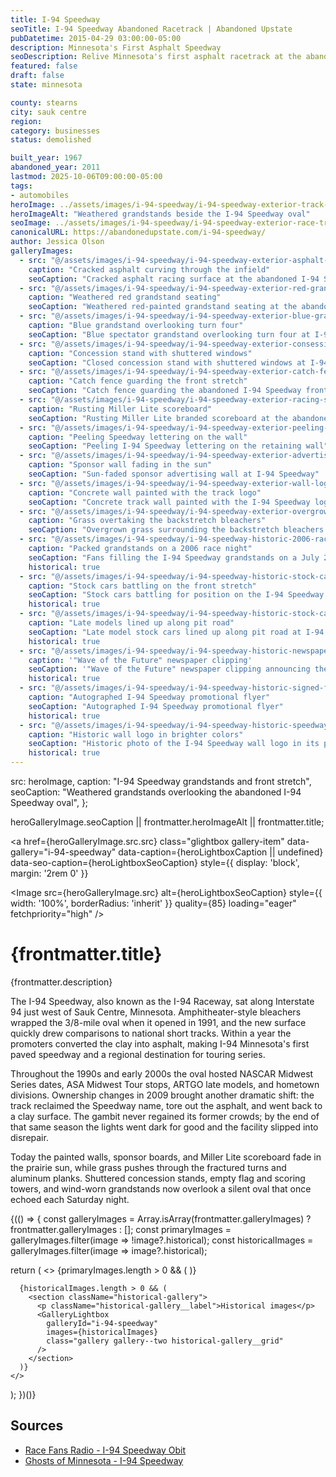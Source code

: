 ```yaml
---
title: I-94 Speedway
seoTitle: I-94 Speedway Abandoned Racetrack | Abandoned Upstate
pubDatetime: 2015-04-29 03:00:00-05:00
description: Minnesota's First Asphalt Speedway
seoDescription: Relive Minnesota's first asphalt racetrack at the abandoned I-94 Speedway near Sauk Centre, with weathered grandstands and fading sponsor walls.
featured: false
draft: false
state: minnesota

county: stearns
city: sauk centre
region: 
category: businesses
status: demolished

built_year: 1967
abandoned_year: 2011
lastmod: 2025-10-06T09:00:00-05:00
tags:
- automobiles
heroImage: ../assets/images/i-94-speedway/i-94-speedway-exterior-track-grandstands.jpg
heroImageAlt: "Weathered grandstands beside the I-94 Speedway oval"
seoImage: ../assets/images/i-94-speedway/i-94-speedway-exterior-race-track.jpg
canonicalURL: https://abandonedupstate.com/i-94-speedway/
author: Jessica Olson
galleryImages:
  - src: "@/assets/images/i-94-speedway/i-94-speedway-exterior-asphalt-track.jpg"
    caption: "Cracked asphalt curving through the infield"
    seoCaption: "Cracked asphalt racing surface at the abandoned I-94 Speedway"
  - src: "@/assets/images/i-94-speedway/i-94-speedway-exterior-red-grandstand.jpg"
    caption: "Weathered red grandstand seating"
    seoCaption: "Weathered red-painted grandstand seating at the abandoned I-94 Speedway"
  - src: "@/assets/images/i-94-speedway/i-94-speedway-exterior-blue-grandstand.jpg"
    caption: "Blue grandstand overlooking turn four"
    seoCaption: "Blue spectator grandstand overlooking turn four at I-94 Speedway"
  - src: "@/assets/images/i-94-speedway/i-94-speedway-exterior-consession-stand.jpg"
    caption: "Concession stand with shuttered windows"
    seoCaption: "Closed concession stand with shuttered windows at I-94 Speedway"
  - src: "@/assets/images/i-94-speedway/i-94-speedway-exterior-catch-fence.jpg"
    caption: "Catch fence guarding the front stretch"
    seoCaption: "Catch fence guarding the abandoned I-94 Speedway front stretch"
  - src: "@/assets/images/i-94-speedway/i-94-speedway-exterior-racing-scoreboard.jpg"
    caption: "Rusting Miller Lite scoreboard"
    seoCaption: "Rusting Miller Lite branded scoreboard at the abandoned I-94 Speedway"
  - src: "@/assets/images/i-94-speedway/i-94-speedway-exterior-peeling-speedway-sign.jpg"
    caption: "Peeling Speedway lettering on the wall"
    seoCaption: "Peeling I-94 Speedway lettering on the retaining wall"
  - src: "@/assets/images/i-94-speedway/i-94-speedway-exterior-advertising-wall.jpg"
    caption: "Sponsor wall fading in the sun"
    seoCaption: "Sun-faded sponsor advertising wall at I-94 Speedway"
  - src: "@/assets/images/i-94-speedway/i-94-speedway-exterior-wall-logo.jpg"
    caption: "Concrete wall painted with the track logo"
    seoCaption: "Concrete track wall painted with the I-94 Speedway logo"
  - src: "@/assets/images/i-94-speedway/i-94-speedway-exterior-overgrown-grandstands.jpg"
    caption: "Grass overtaking the backstretch bleachers"
    seoCaption: "Overgrown grass surrounding the backstretch bleachers at I-94 Speedway"
  - src: "@/assets/images/i-94-speedway/i-94-speedway-historic-2006-race-day.jpg"
    caption: "Packed grandstands on a 2006 race night"
    seoCaption: "Fans filling the I-94 Speedway grandstands on a July 2006 race night"
    historical: true
  - src: "@/assets/images/i-94-speedway/i-94-speedway-historic-stock-car-race.jpg"
    caption: "Stock cars battling on the front stretch"
    seoCaption: "Stock cars battling for position on the I-94 Speedway front stretch"
    historical: true
  - src: "@/assets/images/i-94-speedway/i-94-speedway-historic-stock-cars-racing.jpg"
    caption: "Late models lined up along pit road"
    seoCaption: "Late model stock cars lined up along pit road at I-94 Speedway"
    historical: true
  - src: "@/assets/images/i-94-speedway/i-94-speedway-historic-newspaper-article.jpg"
    caption: '"Wave of the Future" newspaper clipping'
    seoCaption: '"Wave of the Future" newspaper clipping announcing the new Speedway'
    historical: true
  - src: "@/assets/images/i-94-speedway/i-94-speedway-historic-signed-flyer.jpg"
    caption: "Autographed I-94 Speedway promotional flyer"
    seoCaption: "Autographed I-94 Speedway promotional flyer"
    historical: true
  - src: "@/assets/images/i-94-speedway/i-94-speedway-historic-speedway-wall-logo.jpg"
    caption: "Historic wall logo in brighter colors"
    seoCaption: "Historic photo of the I-94 Speedway wall logo in its prime"
    historical: true
---
```




  src: heroImage,
  caption: "I-94 Speedway grandstands and front stretch",
  seoCaption: "Weathered grandstands overlooking the abandoned I-94 Speedway oval",
};

  heroGalleryImage.seoCaption || frontmatter.heroImageAlt || frontmatter.title;

<a
  href={heroGalleryImage.src.src}
  class="glightbox gallery-item"
  data-gallery="i-94-speedway"
  data-caption={heroLightboxCaption || undefined}
  data-seo-caption={heroLightboxSeoCaption}
  style={{ display: 'block', margin: '2rem 0' }}
>
  <Image
    src={heroGalleryImage.src}
    alt={heroLightboxSeoCaption}
    style={{ width: '100%', borderRadius: 'inherit' }}
    quality={85}
    loading="eager"
    fetchpriority="high"
  />
</a>

<div class="my-4"></div>

# {frontmatter.title}
<p className="post-tagline" style={{ color: '#b9975c' }}>{frontmatter.description}</p>

The I-94 Speedway, also known as the I-94 Raceway, sat along Interstate 94 just west of Sauk Centre, Minnesota. Amphitheater-style bleachers wrapped the 3/8-mile oval when it opened in 1991, and the new surface quickly drew comparisons to national short tracks. Within a year the promoters converted the clay into asphalt, making I-94 Minnesota's first paved speedway and a regional destination for touring series.

Throughout the 1990s and early 2000s the oval hosted NASCAR Midwest Series dates, ASA Midwest Tour stops, ARTGO late models, and hometown divisions. Ownership changes in 2009 brought another dramatic shift: the track reclaimed the Speedway name, tore out the asphalt, and went back to a clay surface. The gambit never regained its former crowds; by the end of that same season the lights went dark for good and the facility slipped into disrepair.

Today the painted walls, sponsor boards, and Miller Lite scoreboard fade in the prairie sun, while grass pushes through the fractured turns and aluminum planks. Shuttered concession stands, empty flag and scoring towers, and wind-worn grandstands now overlook a silent oval that once echoed each Saturday night.

<div class="my-12"></div>

{(() => {
  const galleryImages = Array.isArray(frontmatter.galleryImages)
    ? frontmatter.galleryImages
    : [];
  const primaryImages = galleryImages.filter(image => !image?.historical);
  const historicalImages = galleryImages.filter(image => image?.historical);

  return (
    <>
      {primaryImages.length > 0 && (
        <GalleryLightbox
          galleryId="i-94-speedway"
          images={primaryImages}
        />
      )}

      {historicalImages.length > 0 && (
        <section className="historical-gallery">
          <p className="historical-gallery__label">Historical images</p>
          <GalleryLightbox
            galleryId="i-94-speedway"
            images={historicalImages}
            class="gallery gallery--two historical-gallery__grid"
          />
        </section>
      )}
    </>
  );
})()}

## Sources

- [Race Fans Radio - I-94 Speedway Obit](https://racefansradio.blogspot.com/2010/10/i-94-speedway-obit.html)
- [Ghosts of Minnesota - I-94 Speedway](https://www.facebook.com/GhostsOfMinnesota/posts/the-former-i94-speedway-is-today-only-a-memory-im-glad-i-took-the-opportunity-to/1833672436685551/)

<div class="my-12"></div>
